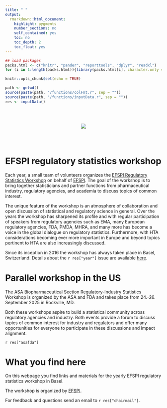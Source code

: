 ```yaml
---
title: " "
output: 
  rmarkdown::html_document:
    highlight: pygments
    number_sections: no
    self_contained: yes
    toc: no
    toc_depth: 2
    toc_float: yes
---
```


```r
## load packages
packs.html <- c("knitr", "pander", "reporttools", "dplyr", "readxl")
for (i in 1:length(packs.html)){library(packs.html[i], character.only = TRUE)}

knitr::opts_chunk$set(echo = TRUE)

path <- getwd()
source(paste(path, "/functions/colFmt.r", sep = ""))
source(paste(path, "/functions/inputData.r", sep = ""))
res <- inputData()
```


<br><br>

<center>![](efspi_logo.jpg)</center>

<br><br>

# EFSPI regulatory statistics workshop

Each year, a small team of volunteers organizes the [EFSPI Regulatory Statistics Workshop](http://www.efspiworkshop.org) on behalf of [EFSPI](http://www.efspi.org). The goal of the workshop is to bring together statisticians and partner functions from pharmaceutical industry, regulatory agencies, and academia to discuss topics of common interest.

The unique feature of the workshop is an atmosphere of collaboration and open discussion of statistical and regulatory science in general. Over the years the workshop has sharpened its profile and with regular participation of speakers from regulatory agencies such as EMA, many European regulatory agencies, FDA, PMDA, MHRA, and many more has become a voice in the global dialogue on regulatory statistics. Furthermore, with HTA considerations becoming ever more important in Europe and beyond topics pertinent to HTA are also increasingly discussed.

Since its inception in 2016 the workshop has always taken place in Basel, Switzerland. Details about the `r res["year"]` issue are available [here](next.html).

# Parallel workshop in the US

The ASA Biopharmaceutical Section Regulatory-Industry Statistics Workshop is organized by the ASA and FDA and takes place from 24.-26. September 2025 in Rockville, MD.

Both these workshops aspire to build a statistical community across regulatory agencies and industry. Both events provide a forum to discuss topics of common interest for industry and regulators and offer many opportunities for everyone to participate in these discussions and impact alignment.

`r res["asafda"]`

# What you find here

On this webpage you find links and materials for the yearly EFSPI regulatory statistics workshop in Basel. 

The workshop is organized by [EFSPI](http://www.efspi.org).

For feedback and questions send an email to `r res["chairmail"]`.



